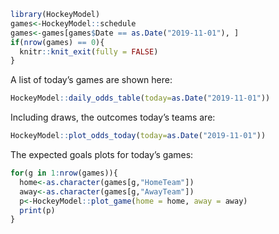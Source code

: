 ```r
library(HockeyModel)
games<-HockeyModel::schedule
games<-games[games$Date == as.Date("2019-11-01"), ]
if(nrow(games) == 0){
  knitr::knit_exit(fully = FALSE)
}
```
A list of today's games are shown here:

```r
HockeyModel::daily_odds_table(today=as.Date("2019-11-01"))
```
Including draws, the outcomes today's teams are:

```r
HockeyModel::plot_odds_today(today=as.Date("2019-11-01"))
```

The expected goals plots for today's games:

```r
for(g in 1:nrow(games)){
  home<-as.character(games[g,"HomeTeam"])
  away<-as.character(games[g,"AwayTeam"])
  p<-HockeyModel::plot_game(home = home, away = away)
  print(p)
}
```
